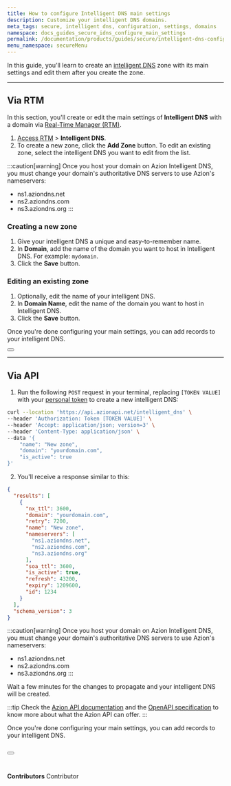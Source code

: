 ```yaml
---
title: How to configure Intelligent DNS main settings
description: Customize your intelligent DNS domains.
meta_tags: secure, intelligent dns, configuration, settings, domains
namespace: docs_guides_secure_idns_configure_main_settings
permalink: /documentation/products/guides/secure/intelligent-dns-configure-main-settings/
menu_namespace: secureMenu
---
```



In this guide, you'll learn to create an [intelligent DNS](/en/documentation/products/intelligent-dns/) zone with its main settings and edit them after you create the zone.

---

## Via RTM

In this section, you'll create or edit the main settings of **Intelligent DNS** with a domain via [Real-Time Manager (RTM)](https://manager.azion.com).

1. [Access RTM](/en/documentation/products/guides/how-to-access-rtm/) > **Intelligent DNS**.
2. To create a new zone, click the **Add Zone** button. To edit an existing zone, select the intelligent DNS you want to edit from the list.

:::caution[warning]
Once you host your domain on Azion Intelligent DNS, you must change your domain's authoritative DNS servers to use Azion's nameservers:

- ns1.aziondns.net
- ns2.aziondns.com
- ns3.aziondns.org
:::

### Creating a new zone

1. Give your intelligent DNS a unique and easy-to-remember name.
2. In **Domain**, add the name of the domain you want to host in Intelligent DNS. For example: `mydomain`.
3. Click the **Save** button.

### Editing an existing zone

1. Optionally, edit the name of your intelligent DNS.
2. In **Domain Name**, edit the name of the domain you want to host in Intelligent DNS.
3. Click the **Save** button.

Once you're done configuring your main settings, you can add records to your intelligent DNS.

<Button href="/en/documentation/products/guides/secure/add-records//" text="go to add records guide" variant="secondary"></Button>

---

## Via API

1. Run the following `POST` request in your terminal, replacing `[TOKEN VALUE]` with your [personal token](/en/documentation/products/guides/personal-tokens/) to create a new intelligent DNS:

```bash
curl --location 'https://api.azionapi.net/intelligent_dns' \
--header 'Authorization: Token [TOKEN VALUE]' \
--header 'Accept: application/json; version=3' \
--header 'Content-Type: application/json' \
--data '{
    "name": "New zone",
    "domain": "yourdomain.com",
    "is_active": true
}'
```

2. You'll receive a response similar to this:

```json
{
  "results": [
    {
      "nx_ttl": 3600,
      "domain": "yourdomain.com",
      "retry": 7200,
      "name": "New zone",
      "nameservers": [
        "ns1.aziondns.net",
        "ns2.aziondns.com",
        "ns3.aziondns.org"
      ],
      "soa_ttl": 3600,
      "is_active": true,
      "refresh": 43200,
      "expiry": 1209600,
      "id": 1234
    }
  ],
  "schema_version": 3
}
```

:::caution[warning]
Once you host your domain on Azion Intelligent DNS, you must change your domain's authoritative DNS servers to use Azion's nameservers:

- ns1.aziondns.net
- ns2.aziondns.com
- ns3.aziondns.org
:::

Wait a few minutes for the changes to propagate and your intelligent DNS will be created.

:::tip
Check the [Azion API documentation](https://api.azion.com/) and the [OpenAPI specification](https://github.com/aziontech/azionapi-openapi/) to know more about what the Azion API can offer.
:::

Once you're done configuring your main settings, you can add records to your intelligent DNS.

<Button href="/en/documentation/products/guides/secure/add-records/" text="go to add records guide" variant="secondary"></Button>
<br /><br />
---

**Contributors** <ContributorList>Contributor</ContributorList>
